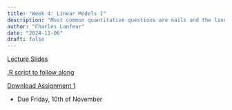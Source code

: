 ```yaml
---
title: "Week 4: Linear Models I"
description: "Most common quantitative questions are nails and the linear model is an excellent hammer"
author: "Charles Lanfear"
date: "2024-11-06"
draft: false
---
```


[Lecture Slides](https://clanfear.github.io/ioc_iqa/_lectures/4_linear-models-i/slides_linear-models-i.html)

[.R script to follow along](https://clanfear.github.io/ioc_iqa/_lectures/4_linear-models-i/slides_linear-models-i.R)

[Download Assignment 1](https://clanfear.github.io/ioc_iqa/_assignments/assignment-1.docx)

* Due Friday, 10th of November